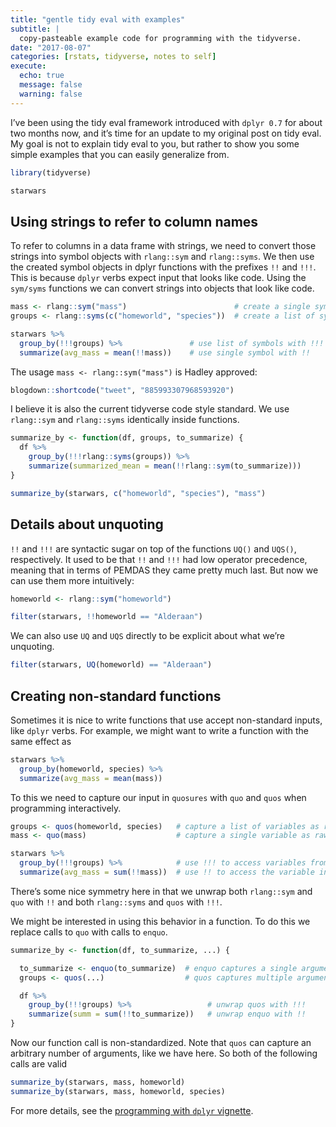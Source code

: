 ```yaml
---
title: "gentle tidy eval with examples"
subtitle: |
  copy-pasteable example code for programming with the tidyverse.
date: "2017-08-07"
categories: [rstats, tidyverse, notes to self]
execute:
  echo: true
  message: false
  warning: false
---
```


I've been using the tidy eval framework introduced with `dplyr 0.7` for about two months now, and it's time for an update to my original post on tidy eval. My goal is not to explain tidy eval to you, but rather to show you some simple examples that you can easily generalize from.

```r
library(tidyverse)

starwars
```

## Using strings to refer to column names

To refer to columns in a data frame with strings, we need to convert those strings into symbol objects with `rlang::sym` and `rlang::syms`. We then use the created symbol objects in dplyr functions with the prefixes `!!` and `!!!`. This is because `dplyr` verbs expect input that looks like code. Using the `sym/syms` functions we can convert strings into objects that look like code.

```r
mass <- rlang::sym("mass")                        # create a single symbol
groups <- rlang::syms(c("homeworld", "species"))  # create a list of symbols

starwars %>%
  group_by(!!!groups) %>%               # use list of symbols with !!!
  summarize(avg_mass = mean(!!mass))    # use single symbol with !!
```

The usage `mass <- rlang::sym("mass")` is Hadley approved:

```r
blogdown::shortcode("tweet", "885993307968593920")
```

I believe it is also the current tidyverse code style standard. We use `rlang::sym` and `rlang::syms` identically inside functions.

```r
summarize_by <- function(df, groups, to_summarize) {
  df %>%
    group_by(!!!rlang::syms(groups)) %>%
    summarize(summarized_mean = mean(!!rlang::sym(to_summarize)))
}

summarize_by(starwars, c("homeworld", "species"), "mass")
```

## Details about unquoting

`!!` and `!!!` are syntactic sugar on top of the functions `UQ()` and `UQS()`, respectively. It used to be that `!!` and `!!!` had low operator precedence, meaning that in terms of PEMDAS they came pretty much last. But now we can use them more intuitively:

```r
homeworld <- rlang::sym("homeworld")

filter(starwars, !!homeworld == "Alderaan")
```

We can also use `UQ` and `UQS` directly to be explicit about what we're unquoting.

```r
filter(starwars, UQ(homeworld) == "Alderaan")
```

## Creating non-standard functions

Sometimes it is nice to write functions that use accept non-standard inputs, like `dplyr` verbs. For example, we might want to write a function with the same effect as

```r
starwars %>% 
  group_by(homeworld, species) %>% 
  summarize(avg_mass = mean(mass))
```

To this we need to capture our input in `quosures` with `quo` and `quos` when programming interactively.

```r
groups <- quos(homeworld, species)   # capture a list of variables as raw input
mass <- quo(mass)                    # capture a single variable as raw input

starwars %>% 
  group_by(!!!groups) %>%            # use !!! to access variables from `quos`
  summarize(avg_mass = sum(!!mass))  # use !! to access the variable in `quo`
```

There's some nice symmetry here in that we unwrap both `rlang::sym` and `quo` with `!!` and both `rlang::syms` and `quos` with `!!!`.

We might be interested in using this behavior in a function. To do this we replace calls to `quo` with calls to `enquo`.

```r
summarize_by <- function(df, to_summarize, ...) {

  to_summarize <- enquo(to_summarize)  # enquo captures a single argument
  groups <- quos(...)                  # quos captures multiple arguments

  df %>%
    group_by(!!!groups) %>%                 # unwrap quos with !!!
    summarize(summ = sum(!!to_summarize))   # unwrap enquo with !!
}
```

Now our function call is non-standardized. Note that `quos` can capture an arbitrary number of arguments, like we have here. So both of the following calls are valid

```r
summarize_by(starwars, mass, homeworld)
summarize_by(starwars, mass, homeworld, species)
```

For more details, see the [programming with `dplyr` vignette](http://dplyr.tidyverse.org/articles/programming.html).
